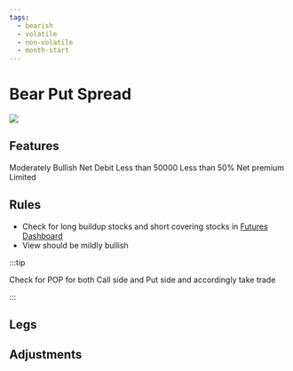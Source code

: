 ```yaml
---
tags:
  - bearish
  - volatile
  - non-volatile
  - month-start
---
```


# Bear Put Spread
<img className="graph" src="/img/graphs/bear-x-spread.svg" />

## Features
<grid>
  <attribute title="View" icon="visibility" color="info">
    Moderately Bullish
  </attribute>
  <attribute title="Premium" icon="currency_exchange" color="info">
    Net Debit
  </attribute>
  <attribute title="Margin" icon="currency_rupee" color="info">
    Less than 50000
  </attribute>
  <attribute title="POP" icon="percent" color="success">
	Less than 50%
  </attribute>
  <attribute title="Max Loss" icon="dangerous" color="warning">
    Net premium
  </attribute>
  <attribute title="Max Profit" icon="payments" color="info">
    Limited
  </attribute>
</grid>

## Rules

- Check for long buildup stocks and short covering stocks in [Futures Dashboard](https://opstra.definedge.com/futures/dashboard)
- View should be mildly bullish

:::tip

Check for POP for both Call side and Put side and accordingly take trade

:::

## Legs

<leg side="CE"  transaction="B" moneyNess="ATM" lotSize={1} moreInfo=""/>
<leg side="CE"  transaction="S" moneyNess="OTM" lotSize={1} moreInfo="Max OI"/>


## Adjustments
